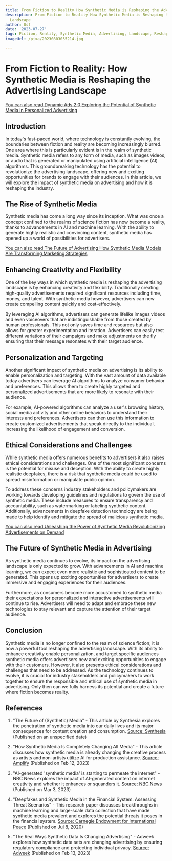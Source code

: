 ```yaml
---
title: From Fiction to Reality How Synthetic Media is Reshaping the Advertising Landscape
description: From Fiction to Reality How Synthetic Media is Reshaping the Advertising
  Landscape
author: Usf
date: '2023-07-27'
tags: Fiction, Reality, Synthetic Media, Advertising, Landscape, Reshaping
imageUrl: /pixa/20230803035214.jpg

---
```

# From Fiction to Reality: How Synthetic Media is Reshaping the Advertising Landscape

[You can also read Dynamic Ads 2.0 Exploring the Potential of Synthetic Media in Personalized Advertising](Dynamic%20Ads%202.0%20Exploring%20the%20Potential%20of%20Synthetic%20Media%20in%20Personalized%20Advertising)


## Introduction

In today's fast-paced world, where technology is constantly evolving, the boundaries between  fiction and reality  are becoming increasingly blurred. One area  where this is  particularly evident is in the  realm of synthetic media. Synthetic media refers to any form  of media, such  as images videos, or audio that is generated or manipulated using  artificial intelligence (AI) algorithms. This groundbreaking technology has  the potential to revolutionize the  advertising landscape, offering new and exciting opportunities for brands  to engage with their audiences. In this article, we will explore the impact of synthetic media on  advertising and how it is reshaping the industry.

## The Rise of Synthetic  Media

Synthetic  media has come a long way  since its inception. What was once a concept confined to  the realms of science fiction has now become a reality,  thanks to advancements in AI and machine learning. With the ability to  generate highly realistic and  convincing content, synthetic media has opened up  a world of possibilities for advertisers.

[You can also read The Future of Advertising How Synthetic Media Models Are Transforming Marketing Strategies](The%20Future%20of%20Advertising%20How%20Synthetic%20Media%20Models%20Are%20Transforming%20Marketing%20Strategies)


## Enhancing Creativity and Flexibility

One of the key ways in  which synthetic media is reshaping the advertising landscape is by  enhancing creativity and flexibility. Traditionally creating high-quality advertisements required significant resources including time, money, and talent. With synthetic media however, advertisers  can now create compelling content quickly and cost-effectively.

By leveraging AI algorithms, advertisers can generate lifelike images videos and  even voiceovers that are indistinguishable from those created by human professionals. This  not only saves time and resources but also allows for greater experimentation and iteration. Advertisers can easily test different variations of their  campaigns and make adjustments  on the fly ensuring that  their message resonates with their target audience.

## Personalization and Targeting

Another significant impact of synthetic media on advertising is its ability to enable personalization and targeting. With the  vast amount of data available today advertisers can leverage AI algorithms to analyze consumer behavior and preferences. This allows them to  create highly targeted and personalized  advertisements that are  more likely to resonate with their audience.

For example, AI-powered algorithms can analyze a user's browsing history, social media activity  and other online behaviors to  understand their interests and preferences. Advertisers  can then use this information to create customized advertisements that speak directly to the  individual, increasing the  likelihood  of  engagement and conversion.

##  Ethical Considerations and Challenges

While synthetic media offers numerous benefits to advertisers it also raises ethical considerations  and challenges. One of the  most significant concerns is the potential  for misuse  and deception. With the ability to create highly realistic deepfakes, there is a risk that synthetic media could be used to spread  misinformation or manipulate public opinion.

To address these concerns industry stakeholders and policymakers are working towards developing guidelines and regulations to govern the use of synthetic media. These include measures to ensure transparency and accountability, such as watermarking or labeling  synthetic content. Additionally,  advancements in deepfake detection technology are being  made to help identify and  mitigate the spread of malicious synthetic media.

[You can also read  Unleashing the Power of Synthetic Media Revolutionizing Advertisements on Demand](Unleashing%20the%20Power%20of%20Synthetic%20Media%20Revolutionizing%20Advertisements%20on%20Demand)


## The Future of Synthetic Media in Advertising

As synthetic media continues to evolve, its  impact on the advertising landscape is only expected to grow. With advancements in  AI and machine learning,  we can expect  even more realistic  and sophisticated content  to be generated. This opens up exciting opportunities for advertisers to create immersive and engaging experiences for their audiences.

Furthermore, as consumers become more accustomed to synthetic  media their expectations for personalized and interactive advertisements will continue to rise. Advertisers will need to adapt and embrace these  new technologies to stay relevant and capture the attention  of their target audience.

## Conclusion

Synthetic media is no longer  confined to  the realm of science fiction; it is now a powerful  tool reshaping the advertising landscape. With its ability to  enhance creativity enable personalization, and target specific audiences synthetic  media offers advertisers new and exciting opportunities to engage with  their customers.  However, it also presents ethical considerations and challenges  that need to be addressed. As the technology continues to evolve, it is  crucial for industry stakeholders  and policymakers to work  together  to ensure the responsible and ethical use of synthetic media in advertising.  Only then can we  fully harness its potential and create a future where fiction becomes  reality.

## References

1. "The Future of (Synthetic) Media" - This article by Synthesia explores the penetration of synthetic  media into our daily lives and its major consequences for content creation and consumption. [Source: Synthesia](https://www.synthesia.io/post/the-future-of-synthetic-media) (Published on an unspecified date)

2. "How Synthetic Media Is Completely  Changing  All Media" - This article discusses how synthetic media  is  already changing the creative process as artists and non-artists utilize  AI for production assistance. [Source:  Amplify](https://amplify.nabshow.com/articles/ic-synthetic-media-marketing/) (Published on Feb 12,  2023)

3. "AI-generated 'synthetic media'  is starting to permeate the internet" - NBC News explores the impact of AI-generated content on internet creativity and whether it enhances or squanders it. [Source: NBC News](https://www.nbcnews.com/tech/tech-news/ai-generated-synthetic-media-future-content-rcna72958) (Published on Mar 3, 2023)

4. "Deepfakes and Synthetic Media in the Financial System: Assessing Threat Scenarios" -  This research paper  discusses breakthroughs in machine  learning and large-scale data collection that have made  synthetic media  prevalent and  explores the potential threats  it poses in the  financial system. [Source: Carnegie Endowment for International Peace](https://carnegieendowment.org/2020/07/08/deepfakes-and-synthetic-media-in-financial-system-assessing-threat-scenarios-pub-82237) (Published on Jul 8, 2020)

5. "The Real Ways Synthetic Data Is Changing Advertising" - Adweek explores how synthetic data  sets  are changing advertising by ensuring regulatory compliance and protecting individual privacy. [Source: Adweek](https://www.adweek.com/programmatic/the-real-ways-synthetic-data-is-changing-advertising/) (Published on Feb 13, 2023)